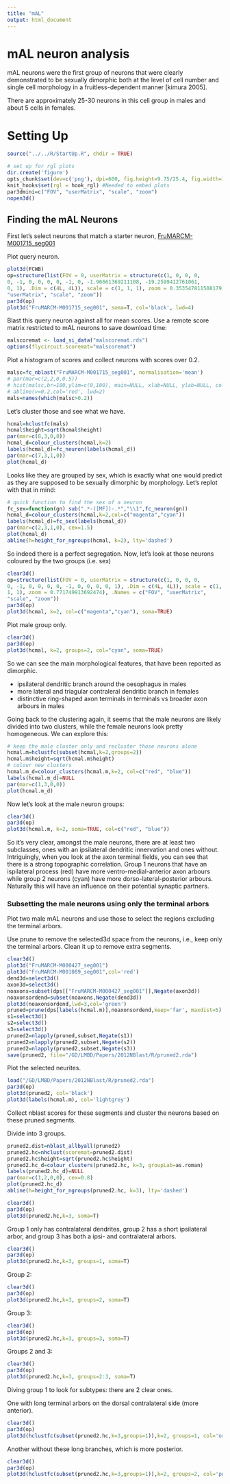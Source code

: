 ```yaml
---
title: "mAL"
output: html_document
---
```


mAL neuron analysis
================================
mAL neurons were the first group of neurons that were clearly demonstrated to be sexually dimorphic both at the level of cell number and single cell morphology in a fruitless-dependent manner [kimura 2005].

There are approximately 25-30 neurons in this cell group in males and about 5 cells in females.

# Setting Up
```r
source("../../R/StartUp.R", chdir = TRUE)

# set up for rgl plots
dir.create('figure')
opts_chunk$set(dev=c('png'), dpi=600, fig.height=9.75/25.4, fig.width=15.15/25.4, fig.path="figure/")
knit_hooks$set(rgl = hook_rgl) #Needed to embed plots
par3dmini=c("FOV", "userMatrix", "scale", "zoom")
nopen3d()
```

Finding the mAL Neurons
-----------------------------

First let's select neurons that match a starter neuron, 
[FruMARCM-M001715_seg001](http://flycircuit.tw/modules.php?name=clearpage&op=detail_table&idid=553)

Plot query neuron.
```r
plot3d(FCWB)
op=structure(list(FOV = 0, userMatrix = structure(c(1, 0, 0, 0, 
0, -1, 0, 0, 0, 0, -1, 0, -1.96661369211108, -19.2599412761061, 
0, 1), .Dim = c(4L, 4L)), scale = c(1, 1, 1), zoom = 0.353547811508179), .Names = c("FOV", 
"userMatrix", "scale", "zoom"))
par3d(op)
plot3d("FruMARCM-M001715_seg001", soma=T, col='black', lwd=4)
```

Blast this query neuron against all for mean scores.
Use a remote score matrix restricted to mAL neurons to save download time:
```r
malscoremat <- load_si_data("malscoremat.rds")
options(flycircuit.scoremat="malscoremat")
```

Plot a histogram of scores and collect neurons with scores over 0.2.
```r
malsc=fc_nblast("FruMARCM-M001715_seg001", normalisation='mean')
# par(mar=c(2,2,0,0.5))
# hist(malsc,br=100,ylim=c(0,100), main=NULL, xlab=NULL, ylab=NULL, col='black')
# abline(v=0.2,col='red', lwd=2)
mals=names(which(malsc>0.2))
```

Let's cluster those and see what we have.
```r
hcmal=hclustfc(mals)
hcmal$height=sqrt(hcmal$height)
par(mar=c(8,3,0,0))
hcmal_d=colour_clusters(hcmal,k=2)
labels(hcmal_d)=fc_neuron(labels(hcmal_d))
par(mar=c(7,3,1,0))
plot(hcmal_d)
```

Looks like they are grouped by sex, which is exactly what one would predict as they are supposed to be sexually dimorphic by morphology. Let's replot with that in mind:

```r
# quick function to find the sex of a neuron
fc_sex=function(gn) sub(".*-([MF])-.*","\\1",fc_neuron(gn))
hcmal_d=colour_clusters(hcmal,k=2,col=c("magenta","cyan"))
labels(hcmal_d)=fc_sex(labels(hcmal_d))
par(mar=c(2,3,1,0), cex=1.5)
plot(hcmal_d)
abline(h=height_for_ngroups(hcmal, k=2), lty='dashed')
```

So indeed there is a perfect segregation. Now, let's look at those neurons coloured by the two groups (i.e. sex)

```r
clear3d()
op=structure(list(FOV = 0, userMatrix = structure(c(1, 0, 0, 0, 
0, -1, 0, 0, 0, 0, -1, 0, 0, 0, 0, 1), .Dim = c(4L, 4L)), scale = c(1, 
1, 1), zoom = 0.771749913692474), .Names = c("FOV", "userMatrix", 
"scale", "zoom"))
par3d(op)
plot3d(hcmal, k=2, col=c("magenta","cyan"), soma=TRUE)
```

Plot male group only.
```r
clear3d()
par3d(op)
plot3d(hcmal, k=2, groups=2, col="cyan", soma=TRUE)
```

So we can see the main morphological features, that have been reported as dimorphic.

* ipsilateral dendritic branch around the oesophagus in males
* more lateral and triagular contraleral dendritic branch in females
* distinctive ring-shaped axon terminals in terminals vs broader axon arbours in males

Going back to the clustering again, it seems that the male neurons are likely divided into two clusters,
while the female neurons look pretty homogeneous.  We can explore this:
```r
# keep the male cluster only and recluster those neurons alone
hcmal.m=hclustfc(subset(hcmal,k=2,groups=2))
hcmal.m$height=sqrt(hcmal.m$height)
# colour new clusters
hcmal.m_d=colour_clusters(hcmal.m,k=2, col=c("red", "blue"))
labels(hcmal.m_d)=NULL
par(mar=c(1,3,0,0))
plot(hcmal.m_d)
```

Now let's look at the male neuron groups:
```r
clear3d()
par3d(op)
plot3d(hcmal.m, k=2, soma=TRUE, col=c("red", "blue"))
```

So it's very clear, amongst the male neurons, there are at least two subclasses, ones with an ipsilateral dendritic innervation and ones without. Intriguingly, when you look at the axon terminal fields, you can see that there is a 
strong topographic correlation. Group 1 neurons that have an ispilateral process (red) have more ventro-medial-anterior axon arbours while group 2 neurons (cyan) have more dorso-lateral-posterior arbours. Naturally this will have an influence on their potential synaptic partners.

### Subsetting the male neurons using only the terminal arbors

Plot two male mAL neurons and use those to select the regions excluding the terminal arbors.

Use prune to remove the selected3d space from the neurons, i.e., keep only the terminal arbors. Clean it up to remove extra segments.

```r
clear3d()
plot3d("FruMARCM-M000427_seg001")
plot3d("FruMARCM-M001089_seg001",col='red')
dend3d=select3d() 
axon3d=select3d()
noaxons=subset(dps[["FruMARCM-M000427_seg001"]],Negate(axon3d))
noaxonsordend=subset(noaxons,Negate(dend3d))
plot3d(noaxonsordend,lwd=3,col='green')
pruned=prune(dps[labels(hcmal.m)],noaxonsordend,keep='far', maxdist=5)
s1=select3d()
s2=select3d()
s3=select3d()
pruned2=nlapply(pruned,subset,Negate(s1))
pruned2=nlapply(pruned2,subset,Negate(s2))
pruned2=nlapply(pruned2,subset,Negate(s3))
save(pruned2, file="/GD/LMBD/Papers/2012NBlast/R/pruned2.rda")
```

Plot the selected neurites.
```r
load("/GD/LMBD/Papers/2012NBlast/R/pruned2.rda")
par3d(op)
plot3d(pruned2, col='black')
plot3d(labels(hcmal.m), col='lightgrey')
```

Collect nblast scores for these segments and cluster the neurons based on these pruned segments.

Divide into 3 groups.
```r
pruned2.dist=nblast_allbyall(pruned2)
pruned2.hc=nhclust(scoremat=pruned2.dist)
pruned2.hc$height=sqrt(pruned2.hc$height)
pruned2.hc_d=colour_clusters(pruned2.hc, k=3, groupLab=as.roman)
labels(pruned2.hc_d)=NULL
par(mar=c(1,2,0,0), cex=0.8)
plot(pruned2.hc_d)
abline(h=height_for_ngroups(pruned2.hc, k=3), lty='dashed')
```

```r
clear3d()
par3d(op)
plot3d(pruned2.hc,k=3, soma=T)
```

Group 1 only has contralateral dendrites, group 2 has a short ipsilateral arbor, and group 3 has both a ipsi- and contralateral arbors.
```r
clear3d()
par3d(op)
plot3d(pruned2.hc,k=3, groups=1, soma=T)
```

Group 2:
```r
clear3d()
par3d(op)
plot3d(pruned2.hc,k=3, groups=2, soma=T)
```

Group 3:
```r
clear3d()
par3d(op)
plot3d(pruned2.hc,k=3, groups=3, soma=T)
```

Groups 2 and 3:
```r
clear3d()
par3d(op)
plot3d(pruned2.hc,k=3, groups=2:3, soma=T)
```

Diving group 1 to look for subtypes: there are 2 clear ones. 

One with long terminal arbors on the dorsal contralateral side (more anterior).

```r
clear3d()
par3d(op)
plot3d(hclustfc(subset(pruned2.hc,k=3,groups=1)),k=2, groups=1, col='orange', soma=T)
```

Another without these long branches, which is more posterior.
```r
clear3d()
par3d(op)
plot3d(hclustfc(subset(pruned2.hc,k=3,groups=1)),k=2, groups=2, col='purple', soma=T)
```
